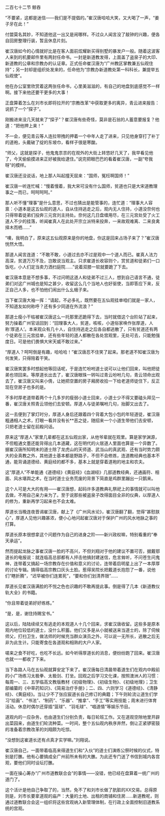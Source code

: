 

二百七十二节 鲸吞

“不要紧，这都是迷信――我们是不提倡的。”崔汉唐哈哈大笑，又大喝了一声，“姜子牙在此！”

付盟莫名其妙，不知道他这一出又是闹哪样。不过众人闻言没了敲钟的兴趣，便各自回房整理行装，暂且休息片刻。

崔汉唐如今的心情就好比是在客人面前炫耀新买得别墅的暴发户一般。随着这波客人来到的机要邮件里有两封任命书。一封是新道教发得，上面盖了盗泉子的大印、新道教的公章和宗教办的认证章。正式任命崔汉唐为“广州教区掌教兼五仙观住持”；另一封却是组织处发来的，任命他为“宗教办新道教处第一科科长，兼提举五仙观使”。

他在办公室里欣赏着这两张任命书，心里美滋滋的，有自己的地盘到底感觉不一样啊。接下来他还要干更多的大事！

正盘算着怎么在刘市长即将拉开的“宗教改革”中获取更多的离异，青云进来报告：说抓了一个“探子”。

刚搬进来没几天就来了“探子”？崔汉唐有些奇怪，莫非是石翁的人蓄意要报复？他道：“把他押上来！”

不一会，便见青云等人连拉带拽的押着一个中年人走了进来，只见他身穿打了补丁的道袍，头戴破了绽的东坡巾，看样子很是寒酸。

“师父，这就是探子，他鬼鬼祟祟的在观外的大街上转悠好几天了，我早看见他了，今天偷偷摸进来正好被我给逮住。”说完把眼巴巴的看着崔汉唐，一副“夸我呀”的模样。

崔汉唐还没说话，地上那人叫起撞天屈来：“国师，冤枉啊国师！”

崔汉唐一听连忙喊：“慢着慢着，我大宋可没有什么国师，贫道也只是大宋道教理事之一而已，呵呵呵呵。”

那人听不懂“理事”是什么意思，不过也猜出是能管事的，连忙道：“理事大人容禀：小道本是这五仙观的道人，自从住持逃走之后，观内无人住持，小道没奈何也只得带着徒弟们投奔三元宫刘主持处。奈何这几日盘缠用尽，在三元宫处受了火工道人不少的挂落，听闻崔真人在此处开宗立派特来投奔，一来故观难离、二来良禽择木而栖……”

“噢，我明白了，原来这五仙观原来是你的地盘，你这是回来占场子来了？”崔汉唐恍然大悟。

那道人闻言连道：“不敢不敢，小道过去亦不过是观中一个道人而已。崔真人法力高深，贫道万万不及，岂敢说当观主。只求崔道长收容则个，赏贫道和徒弟们一口饭吃，小人们定当卖力洒扫庭院……”说着双膝一软就要跪了下去。

崔汉唐本意是不想多事，不过问明这道人和徒弟不过三人，想到自己语言不通，徒弟们对这广州城也是知之甚少，收留这么几个当地人也好驱使，当即答应下来，反正自己人多，也不怕他们闹出什么幺蛾子来。

当下崔汉唐大袖一挥：“请起，不必多礼，既然要在五仙观挂单咱们就是一家人，不知道友如何称呼？还有多少同道在外流浪？”

那道士瘦小干枯被崔汉唐这么一托那里还跪得下去，当时就借这个台阶站了起来，努力操着广州官话回到：“回理事大人，贫道，咳咳，小道俗家唤作张厚道，人称‘厚道人’。本来观众有几十人，自住持逃走之后各自都逃散了，只有贫道还有两个徒弟在三元宫挂单，还有些年轻的道人都散在各处宫观里，无处可去，只能勉强度日。可是他们畏惧大宋天威不敢过来。”

“厚道人？呵呵倒是有趣，哈哈哈！”崔汉唐忍不住笑了起来。那老道不知崔汉唐为何发笑，只得陪着干笑。

崔汉唐笑罢多时想起他等回话呢，于是连忙吩咐道士说可以让他们回来，叫他把徒弟也领回来。等厚道长出去了，崔汉唐眼珠一转叫过青云吩咐几句，青云领命出观去了，崔汉唐又叫来小倩，让她把空置的房子厢房收拾一下给老道师徒住下，反正现在空房子也多的是。

不多时厚老道带着两个十几多岁的瘦弱小道士回来，小道士少不得又要磕头拜见一番，崔汉唐关照青云领他们去安顿。厚道人与徒弟嘱咐几句，抬脚又出去了。

这一去便到了掌灯时分，厚道人身后还跟着四个背着大包小包的年轻道徒，崔汉唐粗通相人之术，打眼一看并没有长**恶之徒，随招来一个小道生带他们去安顿，只把老道士留在前殿问话。

原来这“厚道人”家里几辈都在这五仙观出家，从他爷辈就在观里。算是家学渊源，不但粗通文墨还能背得出几本道藏，这在明代的火居道人里面也算是一个异数了。据崔汉唐所知明末的道士除了龙虎山的天师道、武当山的真武观、还有当时势力颇大的全真教之外，其他道士基本都是野路子，不但不会修炼，连道教经典也基本不通，能背诵道德经、黄庭经的都不多，基本上就是穿着道袍的地主和农夫。

这“厚道人”不单能通《道德经》《黄庭经》《血湖经》几部道教经典，还通画符、相面、风水堪舆之术，在当时道士业务荒废的背景下简直是鸡群里蹦出一只鹅来。

这个人可是大大的有用――崔汉唐想，起码许多道教典礼祭祀上的事情就可以叫他去做，不用自己亲力亲为了。至于说那些被盗泉子改得面目全非的仪典，以厚道人的修为，重新再学习起来也不会太难。

厚道长当晚连夜晋谒崔汉唐，献上了《广州风水论》，崔汉唐翻了翻，觉得“甚慰朕心”，厚道人见他兴趣甚浓，便小心地问起崔汉唐对于保护广州的风水地脉之事的打算。

厚道长原本很想拿这个问题作为自己的进身之阶――新兴政权嘛，特别看重的“奉天承运”。

然而提起龙脉之事崔汉唐一脸的不高兴，不但刘翔对于他的建议不置可否，据戴鄂道长的电报说：就连临高总部都有人抨击他搞封建迷信，危言耸听，不问苍生问鬼神，连带着又搞起一场宗教存在价值和意义的讨论，连带着启明星上出了一本厚厚的讨论专辑。搞得临高宗教口灰头土脸。惹得吴院长把戴道长抱怨了一番，说他们“瞎折腾”，“迟早被你们连累死”，“要和你们划清界限”……

厚道长见崔汉唐满脸的不悦之色也识趣的不敢再提此事。倒是得了几本《新道教仪轨大全》的书籍。

“你且带着徒弟好好练练。”

“是，是，谢住持赐宝书。”

这以后，陆陆续续又有逃走的本观道人十几个回来，求崔汉唐收留。这些多是原本观内地位较低的道士，没什么积蓄。他们又多是从小就被送来当道士的，除了伺候师父，打扫卫生，做法师的时候充当群众演员之外，可以说一无所长，逃散之后无非为此生计。只能寄食在各道观和相熟的大户人家。

嗟来之食不好吃，也吃不长远。如今听得厚道长的消息，便纷纷跑了回来。崔汉唐也就一一都收了下来。

当下各路人马在五仙观就算安定下来了。崔汉唐每日清晨带着道生们在观内中殿前的小广场练习太极拳、太极剑、打坐。回观之后学习文化课，按照澳洲人的习惯：每周一、三、五学临高文教版教材《初级物理》、《初级生物》、《初级地理》；卫生部编纂的《中草药知识》、《简易治疗手册》；二、四、六则学习《道德经》、《清静经》、《黄庭经》。当让少不了张应宸道长自己修订的典籍；下午则轮流让道生们学习“绘画”、“书法”、“制药”、“乐器”、“推拿”、“手工”等实用技能；周末进行体育活动。休息时偶尔还穿插“篮球”、“羽毛球”、“唱道情”等娱乐节目。

道观内的一应杂务，也由道生们分别负责，每日轮班工作。又在道观空隙地里开辟出菜园来，由道生们轮流种菜。一时间，整个五仙观内秩序井然，倒让正紧锣密鼓的准备着宗教改革的刘翔颇为吃惊。

“没想到这崔道长还有点真才实学嘛。”刘翔说。

崔汉唐自己，一面带着临高来得道生们和“入伙”的道士们演练公祭时候的仪式，特别是打醮。他有心要搞成全广州前所未有的大醮。为此还专门送了书信到城内各宫观，要他们同时设坛打醮。

一面在操心筹办“广州市道教联合会”的事情――没错，他已经在盘算着一统广州的道门了。

这个活计是他自己争取了的，当然，免不了和刘市长做了肮脏的XX交易。总得原则是，刘市长要拿道观的庙产：大量的土地、出租的商铺和住房……新道教呢，则通过道教联合会这一组织将这些宫观纳入新管理体制，在行政上全面控制旧道教系统的宫观。


